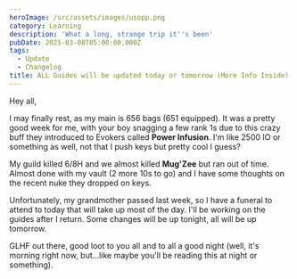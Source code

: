 ```yaml
---
heroImage: /src/assets/images/usopp.png
category: Learning
description: 'What a long, strange trip it''s been'
pubDate: 2025-03-08T05:00:00.000Z
tags:
  - Update
  - Changelog
title: ALL Guides will be updated today or tomorrow (More Info Inside)
---
```


Hey all,

I may finally rest, as my main is 656 bags (651 equipped).  It was a pretty good week for me, with your boy snagging a few rank 1s due to this crazy buff they introduced to Evokers called **Power Infusion**. I'm like 2500 IO or something as well, not that I push keys but pretty cool I guess?

My guild killed 6/8H and we almost killed **Mug'Zee** but ran out of time. Almost done with my vault (2 more 10s to go) and I have some thoughts on the recent nuke they dropped on keys.

Unfortunately, my grandmother passed last week, so I have a funeral to attend to today that will take up most of the day. I'll be working on the guides after I return. Some changes will be up tonight, all will be up tomorrow. 

GLHF out there, good loot to you all and to all a good night (well, it's morning right now, but...like maybe you'll be reading this at night or something).
